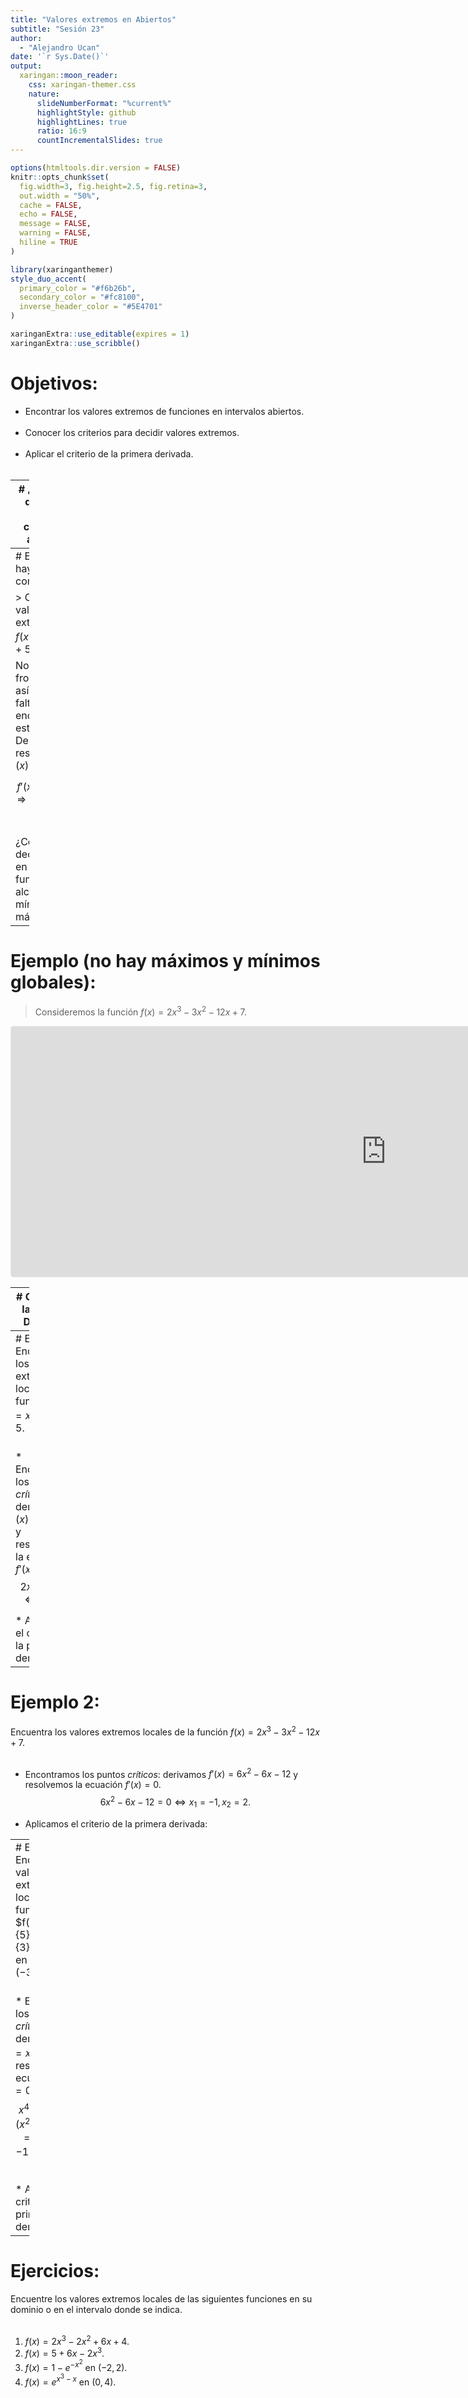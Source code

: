 ---
title: "Valores extremos en Abiertos"
subtitle: "Sesión 23"  
author: 
  - "Alejandro Ucan"
date: '`r Sys.Date()`'
output:
  xaringan::moon_reader:
    css: xaringan-themer.css
    nature:
      slideNumberFormat: "%current%"
      highlightStyle: github
      highlightLines: true
      ratio: 16:9
      countIncrementalSlides: true
---

```{r setup, include=FALSE}
options(htmltools.dir.version = FALSE)
knitr::opts_chunk$set(
  fig.width=3, fig.height=2.5, fig.retina=3,
  out.width = "50%",
  cache = FALSE,
  echo = FALSE,
  message = FALSE, 
  warning = FALSE,
  hiline = TRUE
)
```

```{r xaringan-themer, include=FALSE, warning=FALSE}
library(xaringanthemer)
style_duo_accent(
  primary_color = "#f6b26b",
  secondary_color = "#fc8100",
  inverse_header_color = "#5E4701"
)
```

```{r xaringan-editable, echo=FALSE}
xaringanExtra::use_editable(expires = 1)
xaringanExtra::use_scribble()
```
# Objetivos:

 * Encontrar los valores extremos de funciones en intervalos abiertos. <br/><br/>
 * Conocer los criterios para decidir valores extremos. <br/><br/>
 * Aplicar el criterio de la primera derivada. <br/><br/>
 
---
# ¿Cuál es la diferencia entre cerrados y abiertos?

.pull-left[ __en cerrados:__<br/><br/><br/>
* Siempre hay puntos fronterizos.<br/><br/>
* Siempre hay más de un punto para poder comparar. <br/><br/>
* Siempre hay un mínimo y un máximo]

.pull-right[__en abiertos:__ <br/><br/><br/>
* Nunca hay puntos fronterizos. <br/><br/>
* No siempre es posible encontrar dos puntos para comparar. <br/><br/>
* En algunos casos puede no haber alguno o ninguno.]

---
# Ejemplo (no hay puntos de comparación):

> Calcular los valores extremos de $f(x)=x^2-6x+5.$

No hay puntos fronterizos, así que solo falta encontrar los estacionarios. Deribamos y resolvemos $f'(x)=0.$

$$ f'(x)=2x-6\Rightarrow 2x-6=0\Rightarrow x=3.$$
<br/>
¿Cómo decidimos si en $x=3$ la función alcanza un mínimo o un máximo?

---
# Ejemplo (no hay máximos y mínimos globales):

> Consideremos la función $f(x)= 2x^3-3x^2-12x+7.$

<iframe src="https://www.geogebra.org/graphing/phdrmjus?embed" width="1200" height="400" allowfullscreen style="border: 1px solid #e4e4e4;border-radius: 4px;" frameborder="0"></iframe>

---
# Criterio de la Primera Derivada:

> Supongamos que $f$ es una función con un punto crítico (estacionario) en $x=c.$ Entonces: <br/>
* $f$ tiene un mínimo local en $x=c,$ si $f'$ cambia de negativo a positivo en $x=c.$ <br/><br/>
* $f$ tiene un máximo local en $x=c,$ si $f'$ cambia de positivo a negativo en $x=c.$

---
# Ejemplo:
Encuentra los valores extremos locales de la función $f(x)=x^2-6x+5.$ <br/><br/>

* Encontramos los puntos _críticos_: derivamos $f'(x)=2x-6$ y resolvemos la ecuación $f'(x)=0.$ $$2x-6=0 \Leftrightarrow x=3.$$

* Aplicamos el criterio de la primera derivada: 

---
# Ejemplo 2:
Encuentra los valores extremos locales de la función $f(x)=2x^3-3x^2-12x+7.$ <br/><br/>

* Encontramos los puntos _críticos_: derivamos $f'(x)=6x^2-6x-12$ y resolvemos la ecuación $f'(x)=0.$ $$6x^2-6x-12=0 \Leftrightarrow x_1=-1, x_2=2.$$

* Aplicamos el criterio de la primera derivada: 

---
# Ejemplo 3:
Encuentra los valores extremos locales de la función $f(x)=\frac{x^5}{5}-\frac{5}{3}x^3+4x-2,$ en el intervalos $(-3/2,4).$ <br/><br/>

* Encontramos los puntos _críticos_: derivamos $f'(x)=x^4-5x^2+4$ y resolvemos la ecuación $f'(x)=0.$ $$x^4-5x^2+4=(x^2-1)(x^2-4)=0 \Leftrightarrow x_1=-1, x_2=1, x_3=-2,x_4=2.$$

* Aplicamos el criterio de la primera derivada: 

---
# Ejercicios:

Encuentre los valores extremos locales de las siguientes funciones en su dominio o en el intervalo donde se indica. <br/><br/>

1. $f(x)=2x^3-2x^2+6x+4.$ <br/>
2. $f(x)=5+6x-2x^3.$ <br/>
3. $f(x)=1-e^{-x^2}$ en $(-2,2).$ <br/>
4. $f(x)=e^{x^3-x}$ en $(0,4).$

